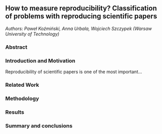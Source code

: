 ## How to measure reproducibility? Classification of problems with reproducing scientific papers

*Authors: Paweł Koźmiński, Anna Urbala, Wojciech Szczypek (Warsaw University of Technology)*

### Abstract


### Introduction and Motivation

Reproducibility of scientific papers is one of the most important...

### Related Work


### Methodology


### Results


### Summary and conclusions 

